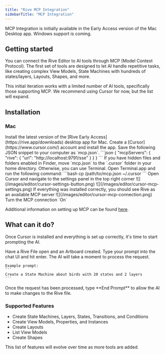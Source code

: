 ```yaml
---
title: "Rive MCP Integration"
sidebarTitle: "MCP Integration"
---
```



<EarlyAccess featureName="MCP">
   MCP Integration is initially available in the Early Access version of the Mac Desktop app. Windows support is coming.
</EarlyAccess>

## Getting started

You can connect the Rive Editor to AI tools through MCP (Model Context Protocol). The first set of tools are designed to let AI handle repetitive tasks, like creating complex View Models, State Machines with hundreds of states/layers, Layouts, Shapes, and more.

<Note>
   This initial iteration works with a limited number of AI tools, specifically those supporting MCP. We recommend using Cursor for now, but the list will expand.
</Note>

## Installation

### Mac

<Steps>
  <Step title="Install Rive Early Access">
    Install the latest version of the [Rive Early Access](https://rive.app/downloads) desktop app for Mac.
  </Step>
  <Step title="Set up Cursor">
    Create a [Cursor](https://www.cursor.com/) account and install the app.
  </Step>
  <Step title="Save The configuration">
    Save the following JSON snippet to your computer as `mcp.json`.
  ```json
  {
    "mcpServers": {
        "rive": {
            "url": "http://localhost:9791/sse"
        }
    }
  }
  ```
  </Step>
  <Step title="Configure MCP">
    If you have hidden files and folders enabled in Finder, move `mcp.json` to the `.cursor` folder in your home directory.
    Otherwise, you can use Terminal. Open Terminal.app and run the following command:
    ```bash
    cp /path/to/mcp.json ~/.cursor
    ```
  </Step>
  <Step title="Enable in Cursor">
    <Steps>
      <Step title="Open settings">
        Open Cursor and navigate to the settings panel in the top right corner
        ![](/images/editor/cursor-settings-button.png)
      </Step>
      <Step title="Navigate to the MCP section">
      ![](/images/editor/cursor-mcp-settings.png)
      </Step>
      <Step title="Verify connection">
        If everything was installed correctly, you should see Rive as an available MCP server
        ![](/images/editor/cursor-mcp-connection.png)
      </Step>
      <Step title="Enable connection">
        Turn the MCP connection `On`
      </Step>
    </Steps>
  </Step>
</Steps>

Additional information on setting up MCP can be found [here](https://docs.cursor.com/context/model-context-protocol).

## What can it do?

Once Cursor is installed and everything is set up correctly, it's time to start prompting the AI.

<Steps>
  <Step title="Open your Rive file">
    Have a Rive File open and an Artboard created.
  </Step>
  <Step title="Enter your prompt">
    Type your prompt into the chat UI and hit enter. The AI will take a moment to process the request.
    
    Example prompt:
    ```
    Create a State Machine about birds with 20 states and 2 layers
    ```
  </Step>
  <Step title="Complete the interaction">
    Once the request has been processed, type **End Prompt** to allow the AI to make changes to the Rive file.
  </Step>
</Steps>

### Supported Features

- Create State Machines, Layers, States, Transitions, and Conditions
- Create View Models, Properties, and Instances
- Create Layouts
- List View Models
- Create Shapes

<Note>
   This list of features will evolve over time as more tools are added.
</Note>